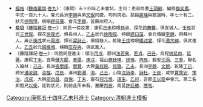 {{Navbox
|name = 康熙五十四年乙未科殿試金榜
|title = 康熙五十四年（[[1715年]]）乙未科殿試金榜
|titlestyle = background-color:#FFD700;
|image =
|style = width:100%;text-align:center; 
|groupstyle = text-align:center; background-color:#FFD700;
|liststyle = text-align:center;
|state = {{{state<includeonly>|collapsed</includeonly>}}}
|group1 = 第一甲<br>賜進士及第<br>共3名
|list1 = '''[[徐陶璋]]''' - '''[[繆曰藻]]''' - '''[[傅王露]]'''

|group2 = 第二甲<br>賜進士出身<br>共40名
|list2 = [[李文銳]] - [[張應造]] - [[吳應楨]] - [[任中柱]] - [[汪受祺]] - [[蔡衍誥]] - [[陳儀 (康熙進士)|陳　儀]] - [[李錦 (康熙進士)|李　錦]] - [[李克敬]] - [[梅瑴成]]<br>[[胡彥穎]] - [[懷淵中]] - [[陳邦直]] - [[楊超曾]] - [[曹友夏]] - [[湯倓|湯　倓]] - [[李鳳岐]] - [[張鳴鈞]] - [[沈繼賢]] - [[徐德泓]]<br>[[施昭庭]] - [[楊克茂]] - [[朱璋|朱　璋]] - [[張鋗|張　鋗]] - [[張麟甲]] - [[蔣芳洲]] - [[石杰|石　杰]] - [[趙城|趙　城]] - [[朱兆琪]] - [[成文 (康熙進士)|成　文]]<br>[[凌如煥]] - [[陳武嬰]] - [[王時瑞]] - [[張翼 (康熙進士)|張　翼]] - [[王世睿]] - [[侯度 (康熙進士)|侯　度]] - [[張朱霖]] - [[李天寵 (康熙進士)|李天寵]] - [[宮雝|宮　雝]] - [[顧沈士]]

|group3 = 第三甲<br>賜同進士出身<br>共147名
|list3 = [[裘璉|裘　璉]] - [[江濟|江　濟]] - [[方景詡]] - [[田大璽]] - [[丁續曾]] - [[黃相旦]] - [[李炳旦]] - [[莊汝揚]] - [[楊鳳崗]] - [[栗爾璋]]<br>[[蔡賓興]] - [[朱丕彧]] - [[胡虞繼]] - [[周澂|周　澂]] - [[王雲倬]] - [[陳王綬]] - [[德齡 (康熙進士)|德　齡]] - [[張綖|張　綖]] - [[馮叔㷾|馮叔{{僻字|㷾|火豦，音jué}}]] - [[羅爌|羅　爌]]<br>[[博山 (康熙進士)|博　山]] - [[余敏紳]] - [[秦士顒]] - [[蔣萬𥜥|蔣萬{{僻字|𥜥|礻冀，音sì}}]] - [[關陳|關　陳]] - [[景四維]] - [[鄧州彥]] - [[周之楨]] - [[呂功|呂　功]] - [[李秩|李　秩]]<br>[[竇啓瑛]] - [[許日熾]] - [[路衡|路　衡]] - [[宋懷金]] - [[張希聖]] - [[羅勉仁]] - [[沈竹|沈　竹]] - [[薩綸錫]] - [[吳傳覲]] - [[胡爾默]]<br>[[李修行]] - [[劉之蓀]] - [[王籌|王　籌]] - [[惠克廣]] - [[陳暻文]] - [[丘鏞|丘　鏞]] - [[宋天榮]] - [[黃鶴鳴]] - [[蔣林 (康熙進士)|蔣　林]] - [[張弘俊]]<br>[[薛大玉]] - [[宋鱗|宋　鱗]] - [[郭潔|郭　潔]] - [[陳憲周]] - [[姜朝俊]] - [[王用中]] - [[王璋 (康熙進士)|王　璋]] - [[陳弘訓]] - [[郭嗣齡]] - [[陳世仁]]<br>[[王大年]] - [[薛天培]] - [[杜啓運]] - [[秦鑄|秦　鑄]] - [[冀棟|冀　棟]] - [[昌天錦]] - [[李三光]] - [[郝士鋐]] - [[徐學炳]] - [[房毓楨]]<br>[[薛鵬|薛　鵬]] - [[高玉芬]] - [[陳宗標]] - [[朱朗|朱　朗]] - [[張正榜]] - [[葉華晫]] - [[楊枝建]] - [[魏士瑛]] - [[李錦 (康熙進士)|李　錦]] - [[楊纘|楊　纘]]<br>[[戴滋暢]] - [[李祖旦]] - [[許登庸]] - [[陳自彰]] - [[宋之樹]] - [[趙尙友]] - [[刁承祖]] - [[粟千鍾]] - [[李運隆]] - [[陳永浩]]<br>[[蕭劼|蕭　劼]] - [[劉夢龍]] - [[張繼詠]] - [[陳于蕃|陳-{于}-蕃]] - [[劉信嘉]] - [[方克壯]] - [[高荀僑]] - [[譚璉|譚　璉]] - [[潘淳|潘　淳]] - [[嚴禹沛]]<br>[[張鵾|張　鵾]] - [[田玉芝]] - [[齊淑倫]] - [[張景謙]] - [[徐霞彩]] - [[彭祜|彭　祜]] - [[張謐 (康熙進士)|張　謐]] - [[陸述宣]] - [[趙枚|趙　枚]] - [[唐開運]]<br>[[楊雲翼]] - [[范芬|范　芬]] - [[洪世本]] - [[韓從王]] - [[王廷枚]] - [[王蕙生]] - [[趙中遴]] - [[冀榘|冀　榘]] - [[王淏 (进士)|王　淏]] - [[王楙績]]<br>[[魏協|魏　協]] - [[朱之問]] - [[雷殷薦]] - [[朱緇衣]] - [[德新 (伊尔根觉罗氏)|德　新]] - [[權步武]] - [[嚴盛昌]] - [[趙希濂]] - [[王弘培]] - [[周元超]]<br>[[王蒼|王　蒼]] - [[紀之從]] - [[楊瑁|楊　瑁]] - [[洪勛|洪　勛]] - [[胡煦|胡　煦]] - [[喬崑|喬　崑]] - [[牛思任]] - [[劉起宗]] - [[索柱 (康熙乙未進士)|索　柱]] - [[周孫著]]<br>[[朱允元]] - [[周球|周　球]] - [[趙好義]] - [[李夢麟]] - [[劉維漢]] - [[林嶸|林　嶸]] - [[唐之儀]]<span style="color: #FFFFFF;"> - －－－ - －－－ - －－－</span>
|belowstyle = text-align: center; background-color:#FFD700;
|below='''前一科：[[Template:康熙五十二年癸巳恩科殿試金榜|康熙五十二年癸巳恩科]]　'''·'''　後一科：[[Template:康熙五十七年戊戌科殿試金榜|康熙五十七年戊戌科]]'''<br>'''同科進士：[[Template:康熙五十四年乙未科武殿試金榜|康熙五十四年乙未武科]]'''
}}
[[Category:康熙五十四年乙未科進士]]
<noinclude>
[[Category:康熙五十四年乙未科進士| ]]
[[Category:清朝進士模板]]
*<small>[[福格]]《[[聽雨叢談]]·[[s:聽雨叢談/卷09|卷九]]》：（康熙）五十四年乙未會試。主司：吏部尚書[[王頊齡]]、編修[[鄒奕鳳]]。中式一百九十人。會元長洲[[李錦 (康熙進士)|李錦]]與弟[[李文銳|文銳]]同捷，均列詞垣。慈谿[[裘璉]]與館選時，年七十有二。狀元[[徐陶璋]]、榜眼[[繆曰藻]]、會元[[李錦 (康熙進士)|李錦]]，皆蘇州府人。</small>
*<small>[[戴璐]]《[[藤陰雜記]]·[[s:藤陰雜記/卷1|卷一]]》：同邑一榜及第：康熙[[Template:康熙十八年己未科殿試金榜|己未]]榜眼[[孫卓]]、探花[[茆薦馨]]，俱宣城人。[[Template:康熙五十一年壬辰科殿試金榜|壬辰]]狀元[[王世琛]]、探花[[徐葆光]]，俱長州人。[[Template:康熙五十四年乙未科殿試金榜|乙未]]狀元[[徐陶璋]]、榜眼[[繆曰藻]]、會元傳臚[[李錦]]，俱蘇州人。雍正[[Template:雍正八年庚戌科殿試金榜|庚戌]]狀元[[周澍]]、探花[[梁詩正]]，俱錢塘人。乾隆[[Template:乾隆七年壬戌科殿試金榜|壬戌]]榜眼[[楊述曾]]、探花[[湯大紳]]，俱武進人。[[Template:乾隆十年乙丑科殿試金榜|乙丑]]狀元[[錢維城]]、榜眼[[庄存與]]，俱武進人。</small>
*<small>《藤陰雜記·[[s:藤陰雜記/卷1|卷一]]》：同胞同登進士：順治[[Template:順治三年丙戌科殿試金榜|丙戌]]，膠州[[法若真]]、[[法若貞|若貞]]。[[Template:順治六年己丑科殿試金榜|己丑]]，烏程[[姚延啟]]、[[姚延著|延著]]。康熙[[Template:康熙六年丁未科殿試金榜|丁未]]，宜興[[儲方慶]]、[[儲善慶|善慶]]。[[Template:康熙九年庚戌科殿試金榜|庚戌]]，福山[[鹿廷瑛]]、[[鹿廷瑄|廷瑄]]。[[Template:康熙十五年丙辰科殿試金榜|丙辰]]，歸安[[沈涵 (康熙進士)|沈涵]]、[[沈三曾|三曾]]。聯名入翰林：[[Template:康熙四十八年己丑科殿試金榜|己丑]]，長洲[[張學庠]]、[[張學賢|學賢]]，大興[[黃叔琬]]、[[黃叔璥|叔璥]]。[[Template:康熙五十四年乙未科殿試金榜|乙未]]，長洲[[李錦]]、[[李文銳|文銳]]。乾隆[[Template:乾隆二年丁巳恩科殿試金榜|丁巳]]，歸安[[潘汝誠]]、[[潘汝龍|汝龍]]。[[Template:乾隆十三年戊辰科殿試金榜|戊辰]]，涿州[[劉湘]]、[[劉洵|洵]]。[[Template:乾隆三十四年己丑科殿試金榜|己丑]]，山陰[[沈詩李]]、[[沈詩杜|詩杜]]。[[Template:乾隆三十七年壬辰科殿試金榜|壬辰]]，咸寧[[賈策安]]、[[賈策治|策治]]。[[Template:乾隆四十三年戊戌科殿試金榜|戊戌]]，大興[[邵自昌]]、[[邵自悅|自悅]]。[[Template:乾隆五十二年丁未科殿試金榜|丁未]]，靈石[[何道沖|何元烺]]、[[何道生|道生]]。[[Template:乾隆六十年乙卯恩科殿試金榜|乙卯]]，吾郡[[王以鋙]]中會元，第二名即胞兄[[王以銜|以銜]]，廷對狀元，則前此所未有。嘉慶[[Template:嘉慶元年丙辰科殿試金榜|丙辰]]，南昌[[許廷椿]]、[[許應喈|應喈]]。</small></noinclude>